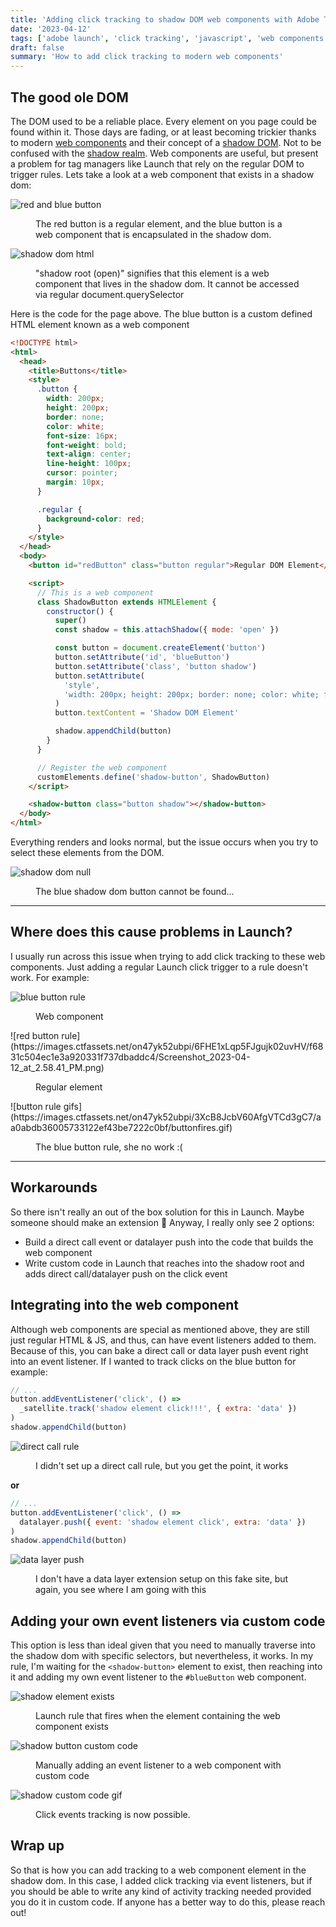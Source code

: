```yaml
---
title: 'Adding click tracking to shadow DOM web components with Adobe Tags/Launch'
date: '2023-04-12'
tags: ['adobe launch', 'click tracking', 'javascript', 'web components', 'adobe tags']
draft: false
summary: 'How to add click tracking to modern web components'
---
```


## The good ole DOM

The DOM used to be a reliable place. Every element on you page could be found within it.
Those days are fading, or at least becoming trickier thanks to modern [web components](https://developer.mozilla.org/en-US/docs/Web/Web_Components) and their concept of a [shadow DOM](https://developer.mozilla.org/en-US/docs/Web/Web_Components/Using_shadow_DOM).
Not to be confused with the [shadow realm](https://www.urbandictionary.com/define.php?term=Shadow+Realm). Web components are useful,
but present a problem for tag managers like Launch that rely on the regular DOM to trigger rules.
Lets take a look at a web component that exists in a shadow dom:

![red and blue button](https://images.ctfassets.net/on47yk52ubpi/EFtfZyGfMsSXbUhem7Vvo/f16a8adb99ae736bf817cc5d41e3783c/Screenshot_2023-04-09_at_5.57.38_PM.png)

<figure>
  <figcaption>
    The red button is a regular element, and the blue button is a web component that is encapsulated
    in the shadow dom.
  </figcaption>
</figure>

![shadow dom html](https://images.ctfassets.net/on47yk52ubpi/7EUzVCDq1zRssQC4cPyng9/dea0adbdcb0d98b095a052fb8699334b/Screenshot_2023-04-09_at_8.37.17_PM.png)

<figure>
  <figcaption>
    "shadow root (open)" signifies that this element is a web component that lives in the shadow
    dom. It cannot be accessed via regular document.querySelector
  </figcaption>
</figure>

Here is the code for the page above. The blue button is a custom defined HTML element known as a web component

```html
<!DOCTYPE html>
<html>
  <head>
    <title>Buttons</title>
    <style>
      .button {
        width: 200px;
        height: 200px;
        border: none;
        color: white;
        font-size: 16px;
        font-weight: bold;
        text-align: center;
        line-height: 100px;
        cursor: pointer;
        margin: 10px;
      }

      .regular {
        background-color: red;
      }
    </style>
  </head>
  <body>
    <button id="redButton" class="button regular">Regular DOM Element</button>

    <script>
      // This is a web component
      class ShadowButton extends HTMLElement {
        constructor() {
          super()
          const shadow = this.attachShadow({ mode: 'open' })

          const button = document.createElement('button')
          button.setAttribute('id', 'blueButton')
          button.setAttribute('class', 'button shadow')
          button.setAttribute(
            'style',
            'width: 200px; height: 200px; border: none; color: white; font-size: 16px; font-weight: bold; text-align: center; line-height: 100px; cursor: pointer; margin: 10px;background-color:blue'
          )
          button.textContent = 'Shadow DOM Element'

          shadow.appendChild(button)
        }
      }

      // Register the web component
      customElements.define('shadow-button', ShadowButton)
    </script>

    <shadow-button class="button shadow"></shadow-button>
  </body>
</html>
```

Everything renders and looks normal, but the issue occurs when you try to select these elements from the DOM.

![shadow dom null](https://images.ctfassets.net/on47yk52ubpi/5o3ghfRg5zP7dUKeaurWwS/598bfa2ed296802764d11220d6fa5f56/Screenshot_2023-04-09_at_6.01.39_PM.png)

<figure>
  <figcaption>The blue shadow dom button cannot be found...</figcaption>
</figure>

---

## Where does this cause problems in Launch?

I usually run across this issue when trying to add click tracking to these web components.
Just adding a regular Launch click trigger to a rule doesn't work. For example:

![blue button rule](https://images.ctfassets.net/on47yk52ubpi/1nV1Rgvt2cfP15h2DV68Tv/1cafb4916f1b4a7961ce1f7c1d695430/Screenshot_2023-04-12_at_2.50.50_PM.png)

<figure>
  <figcaption>Web component</figcaption>
</figure>
![red button rule](https://images.ctfassets.net/on47yk52ubpi/6FHE1xLqp5FJgujk02uvHV/f6831c504ec1e3a920331f737dbaddc4/Screenshot_2023-04-12_at_2.58.41_PM.png)
<figure>
  <figcaption>Regular element</figcaption>
</figure>
![button rule gifs](https://images.ctfassets.net/on47yk52ubpi/3XcB8JcbV60AfgVTCd3gC7/aa0abdb36005733122ef43be7222c0bf/buttonfires.gif)

<figure>
  <figcaption>The blue button rule, she no work :(</figcaption>
</figure>

---

## Workarounds

So there isn't really an out of the box solution for this in Launch. Maybe someone should make an extension 🤔
Anyway, I really only see 2 options:

- Build a direct call event or datalayer push into the code that builds the web component
- Write custom code in Launch that reaches into the shadow root and adds direct call/datalayer push on the click event

## Integrating into the web component

Although web components are special as mentioned above, they are still just regular HTML & JS, and thus, can
have event listeners added to them. Because of this, you can bake a direct call or data layer push event right
into an event listener. If I wanted to track clicks on the blue button for example:

```javascript
// ...
button.addEventListener('click', () =>
  _satellite.track('shadow element click!!!', { extra: 'data' })
)
shadow.appendChild(button)
```

![direct call rule](https://images.ctfassets.net/on47yk52ubpi/3kolQkxUBmc40YnjYkeSdf/da855cad428f61d079de34e518e27183/bluebuttondirectcall.gif)

<figure>
  <figcaption>I didn't set up a direct call rule, but you get the point, it works</figcaption>
</figure>

**or**

```javascript
// ...
button.addEventListener('click', () =>
  datalayer.push({ event: 'shadow element click', extra: 'data' })
)
shadow.appendChild(button)
```

![data layer push](https://images.ctfassets.net/on47yk52ubpi/16vlVePf6QBBgPJqaGtEHJ/99b13a20d58d30c44af3f1ab76f0a320/datalayerpush.gif)

<figure>
  <figcaption>
    I don't have a data layer extension setup on this fake site, but again, you see where I am going
    with this
  </figcaption>
</figure>

## Adding your own event listeners via custom code

This option is less than ideal given that you need to manually traverse into the shadow dom with specific selectors, but nevertheless,
it works. In my rule, I'm waiting for the `<shadow-button>` element to exist, then reaching into it and adding my own event
listener to the `#blueButton` web component.

![shadow element exists](https://images.ctfassets.net/on47yk52ubpi/2v9pMgy5ZmijqfE1bg0Qih/c5dd26982743329f4fac10dc6354ee99/Screenshot_2023-04-13_at_8.32.44_AM.png)

<figure>
  <figcaption>
    Launch rule that fires when the element containing the web component exists
  </figcaption>
</figure>

![shadow button custom code](https://images.ctfassets.net/on47yk52ubpi/4PKJiYLofEaw9PIg7Lcwe0/3c51703b11f924788c8ae0043cf94ec6/Screenshot_2023-04-13_at_9.25.20_AM.png)

<figure>
  <figcaption>Manually adding an event listener to a web component with custom code</figcaption>
</figure>

![shadow custom code gif](https://images.ctfassets.net/on47yk52ubpi/4KNW7Qg9JdPqH3pShG3khD/5b96b1f9084205ad2b5eaf86d55c4a38/customcodeshadow.gif)

<figure>
  <figcaption>Click events tracking is now possible.</figcaption>
</figure>

## Wrap up

So that is how you can add tracking to a web component element in the shadow dom. In this case, I added click
tracking via event listeners, but if you should be able to write any kind of activity tracking needed provided
you do it in custom code. If anyone has a better way to do this, please reach out!
